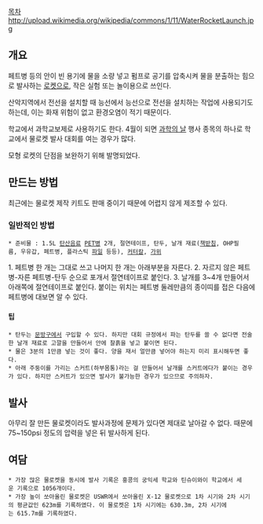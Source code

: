 [[목차]]
http://upload.wikimedia.org/wikipedia/commons/1/11/WaterRocketLaunch.jpg

== 개요 ==
페트병 등의 안이 빈 용기에 물을 소량 넣고 펌프로 공기를 압축시켜 물을 분출하는 힘으로 발사하는 [[로켓]]으로, 작은 실험 또는 놀이용으로 쓰인다.

산악지역에서 전선을 설치할 때 능선에서 능선으로 전선을 설치하는 작업에 사용되기도 하는데, 이는 화재 위험이 없고 환경오염이 적기 때문이다.

학교에서 과학교보제로 사용하기도 한다. 4월이 되면 [[과학의 날]] 행사 종목의 하나로 학교에서 물로켓 발사 대회를 여는 경우가 많다. 

모형 로켓의 단점을 보완하기 위해 발명되었다.

== 만드는 방법 ==
최근에는 물로켓 제작 키트도 판매 중이기 때문에 어렵지 않게 제조할 수 있다.

=== 일반적인 방법 ===
 * 준비물 : 1.5L [[탄산음료]] [[PET]]병 2개, 절연테이프, 탄두, 날개 재료([[책받침]], OHP필름, 우유갑, 페트병, 플라스틱 [[파일]] 등등), [[커터칼]], [[가위]]

1. 페트병 한 개는 그대로 쓰고 나머지 한 개는 아래부분을 자른다.
2. 자르지 않은 페트병-자른 페트병-탄두 순으로 포개서 절연테이프로 붙인다.
3. 날개를 3~4개 만들어서 아래쪽에 절연테이프로 붙인다. 붙이는 위치는 페트병 둘레만큼의 종이띠를 접은 다음에 페트병에 대보면 알 수 있다.

==== 팁 ====
 * 탄두는 [[문방구]]에서 구입할 수 있다. 하지만 대회 규정에서 파는 탄두를 쓸 수 없다면 전술한 날개 재료로 고깔을 만들어서 안에 찰흙을 넣고 붙이면 된다.
 * 물은 3분의 1만큼 넣는 것이 좋다. 양을 재서 얼만큼 넣어야 하는지 미리 표시해두면 좋다.
 * 아래 주둥이를 가리는 스커트(하부몸통)라는 걸 만들어서 날개를 스커트에다가 붙이는 경우가 있다. 하지만 스커트가 있으면 발사가 불가능한 경우가 있으므로 주의하자.     

== 발사 ==
아무리 잘 만든 물로켓이라도 발사과정에 문제가 있다면 제대로 날아갈 수 없다. 때문에 75~150psi 정도의 압력을 넣은 뒤 발사하게 된다.

== 여담 ==
 * 가장 많은 물로켓을 동시에 발사 기록은 홍콩의 궁익세 학교와 틴슈이와이 학교에서 세운 기록으로 1056개이다.
 * 가장 높이 쏘아올린 물로켓은 USWR에서 쏘아올린 X-12 물로켓으로 1차 시기와 2차 시기의 평균값인 623m를 기록하였다. 이 물로켓은 1차 시기에는 630.3m, 2차 시기에는 615.7m를 기록하였다.


